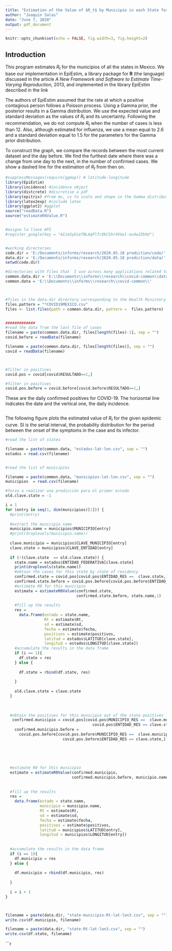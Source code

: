 ---
title: "Estimation of the Value of $R_t$ by Municipio in each State for the Map"
author: "Joaquín Salas"
date: "June 7, 2020"
output: pdf_document
---

```{r setup, include=FALSE}
knitr::opts_chunk$set(echo = FALSE, fig.width=3, fig.height=2)
```

## Introduction
This program estimates $R_t$ for the municipios of all the states in Mexico. 
We base our implementation in EpiEstim, a library package for **R** (the language) discussed 
in the article *A New Framework and Software to Estimate Time-Varying Reproduction*, 2013, and implemented in the library EpiEstim described in the link \url{https://cran.r-project.org/web/packages/EpiEstim/EpiEstim.pdf}

The authors of EpiEstim assumed that the rate at which a positive contagious person follows a Poisson process. Using a Gamma prior, the posterior results in a Gamma distribution. We use the expected value and standard deviation as the values of $R_t$ and its uncertainty. Following the recommendation, we do not compute $R_t$ when the number of cases is less than 12. Also, although estimated for influenza,  we use  a mean equal to 2.6 and a standard deviation equal to  1.5 for the parameters for the Gamma prior distribution.

To construct the graph, we compare the records between the most current dataset and the day before. We find the furthest date where there was a change from one day to the next, in the number of confirmed cases. We show a dashed line for the estimation of $R_t$ from then on.



```{r epidemiology}

#suppressMessages(require(ggmap)) # latitude-longitude
library(EpiEstim)
library(incidence) #incidence object
library(distcrete) #discretise a pdf
library(epitrix) #from mu, cv to scale and shape in the Gamma distribution
library(latex2exp) #include latex
library(ggplot2) #ggplot
source("readData.R")
source("estimateR0Value.R")


#asigna la llave API
#register_google(key = "AIzaSyDieTBLAqPlfc9kCShr4VUal-ou4w2ZbhU")


#working directories
code.dir = 'E:/Documents/informs/research/2020.05.18 prediction/code/'
data.dir = 'E:/Documents/informs/research/2020.05.18 prediction/data/'
setwd(code.dir)

#directories with files that  I use across many applications related to COVID
common.data.dir = 'E:\\Documents\\informs\\research\\covid-common\\data\\'
common.data = 'E:\\Documents\\informs\\research\\covid-common\\'



#files in the data.dir directory corresponding to the Health Ministery data
files.pattern = "*COVID19MEXICO.csv"
files <- list.files(path = common.data.dir, pattern =  files.pattern)


#############
#read the data from the last file of cases
filename = paste(common.data.dir, files[length(files)-1], sep = "")
covid.before = readData(filename)

filename = paste(common.data.dir, files[length(files)], sep = "")
covid = readData(filename)



#filter in positives
covid.pos = covid[covid$RESULTADO==1,]

#filter in positives
covid.pos.before = covid.before[covid.before$RESULTADO==1,]


```

These are the daily confirmed positives for COVID-19. The horizontal line indicates the date and the vertical one, the daily incidence.

```{r positives}





```

The following figure plots the estimated value of $R_t$ for the given epidemic curve. SI is the serial interval, the probability distribution for the period between the onset of the symptoms in the case and its infector. 

```{r value-of-R}



#read the list of states

filename = paste(common.data, "estados-lat-lon.csv", sep = "")
estados = read.csv(filename)


#read the list of municipios

filename = paste(common.data, "municipios-lat-lon.csv", sep = "")
municipios  = read.csv(filename)

#forza a realizar una predicción para el primer estado
old.clave.state = -1

i = 1
for (entry in seq(1, dim(municipios)[1])) {
  #print(entry)
  
  #extract the municipio name
  municipio.name = municipios$MUNICIPIO[entry]
  #print(droplevels(municipio.name))
  
  clave.municipio = municipios$CLAVE_MUNICIPIO[entry]
  clave.state = municipios$CLAVE_ENTIDAD[entry]
  
  if (!(clave.state  == old.clave.state)) {
    state.name = estados$ENTIDAD_FEDERATIVA[clave.state]
    print(droplevels(state.name))
    #obtain the cases for this state by state of residency 
    confirmed.state = covid.pos[covid.pos$ENTIDAD_RES ==  clave.state,]
    confirmed.state.before = covid.pos.before[covid.pos.before$ENTIDAD_RES ==  clave.state,]
    #estimate R0 for this municipio
    estimate = estimateR0Value(confirmed.state,  
                               confirmed.state.before, state.name,1)
    
    #fill up the results 
    res =  
      data.frame(estado = state.name, 
                 Rt = estimate$Rt, 
                 sd = estimate$sd, 
                 fecha = estimate$fecha, 
                 positivos = estimate$positivos, 
                 latitud = estados$LATITUD[clave.state], 
                 longitud = estados$LONGITUD[clave.state])
    #accumulate the results in the data frame
    if (i == 1){
      df.state = res
    } else {
      
      df.state = rbind(df.state, res)
      
    }
    
    old.clave.state = clave.state
  }
  
  
  
  #obtain the positives for this municipio out of the state positives
   confirmed.municipio = covid.pos[covid.pos$MUNICIPIO_RES ==  clave.municipio &
                                      covid.pos$ENTIDAD_RES == clave.state,]
    confirmed.municipio.before = 
      covid.pos.before[covid.pos.before$MUNICIPIO_RES ==  clave.municipio &
                         covid.pos.before$ENTIDAD_RES == clave.state,]
  
  
  
  
  
  #estimate R0 for this municipio
  estimate = estimateR0Value(confirmed.municipio,  
                             confirmed.municipio.before, municipio.name,1)
  
  
  #fill up the results 
  res =  
    data.frame(estado = state.name, 
               municipio = municipio.name, 
               Rt = estimate$Rt, 
               sd = estimate$sd,
               fecha = estimate$fecha, 
               positivos = estimate$positivos, 
               latitud = municipios$LATITUD[entry], 
               longitud = municipios$LONGITUD[entry])
   
                 
  #accumulate the results in the data frame
  if (i == 1){
    df.municipio = res
  } else {
  
    df.municipio = rbind(df.municipio, res)
  
  }
  
  i = i + 1
}



filename = paste(data.dir, "state-municipio-Rt-lat-lon3.csv", sep = "")
write.csv(df.municipio, filename)

filename = paste(data.dir, "state-Rt-lat-lon3.csv", sep = "")
write.csv(df.state, filename)

```


```{r pressure, echo=FALSE}
